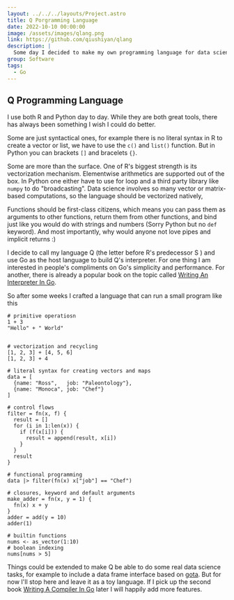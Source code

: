 ```yaml
---
layout: ../../../layouts/Project.astro
title: Q Porgramming Language
date: 2022-10-10 00:00:00
image: /assets/images/qlang.png
link: https://github.com/qiushiyan/qlang
description: |
  Some day I decided to make my own programming language for data science that combines many nice features of R and Python. It should have no weird syntax, and be vectorized and functional in nature.
group: Software
tags:
  - Go
---
```


## Q Programming Language

I use both R and Python day to day. While they are both great tools, there has always been something I wish I could do better.

Some are just syntactical ones, for example there is no literal syntax in R to create a vector or list, we have to use the `c()` and `list()` function. But in Python you can brackets `[]` and bracelets `{}`.

Some are more than the surface. One of R's biggest strength is its vectorization mechanism. Elementwise arithmetics are supported out of the box. In Python one either have to use for loop and a third party library like `numpy` to do "broadcasting". Data science involves so many vector or matrix-based computations, so the language should be vectorized natively,

Functions should be first-class citizens, which means you can pass them as arguments to other functions, return them from other functions, and bind just like you would do with strings and numbers (Sorry Python but no `def` keyword). And most importantly, why would anyone not love pipes and implicit returns :)

I decide to call my language Q (the letter before R's predecessor S ) and use Go as the host language to build Q's interpreter. For one thing I am interested in people's compliments on Go's simplicity and performance. For another, there is already a popular book on the topic called [Writing An Interpreter In Go](https://interpreterbook.com/).

So after some weeks I crafted a language that can run a small program like this

```
# primitive operatiosn
1 + 3
"Hello" + " World"


# vectorization and recycling
[1, 2, 3] + [4, 5, 6]
[1, 2, 3] + 4

# literal syntax for creating vectors and maps
data = [
  {name: "Ross",   job: "Paleontology"},
  {name: "Monoca", job: "Chef"}
]

# control flows
filter = fn(x, f) {
  result = []
  for (i in 1:len(x)) {
    if (f(x[i])) {
      result = append(result, x[i])
    }
  }
  result
}

# functional programming
data |> filter(fn(x) x["job"] == "Chef")

# closures, keyword and default arguments
make_adder = fn(x, y = 1) {
  fn(x) x + y
}
adder = add(y = 10)
adder(1)

# builtin functions
nums <- as_vector(1:10)
# boolean indexing
nums[nums > 5]
```

Things could be extended to make Q be able to do some real data science tasks, for example to include a data frame interface based on [gota](https://github.com/go-gota/gota). But for now I'll stop here and leave it as a toy language. If I pick up the second book [Writing A Compiler In Go](https://compilerbook.com/) later I will happily add more features.
